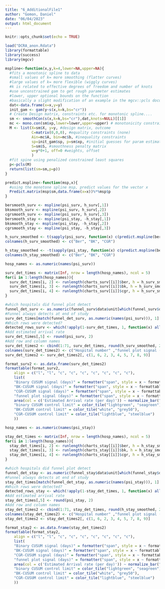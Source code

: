 ```yaml
---
title: "6_AdditionalFile1"
author: "Gomon, Daniel"
date: "06/04/2023"
output: html_document
---
```


```r
knitr::opts_chunk$set(echo = TRUE)
```


```r
load("DCRA_anon.Rdata")
library(formattable)
library(success)
library(mgcv)
```

```r
mspline<-function(x,y,k=4,lower=NA,upper=NA){
  #fits a monotonic spline to data
  #small values of k= more smoothing (flatter curves)
  #large values of k= more flexible (wiggly curves)
  #k is related to effective degrees of freedom and number of knots
  #use unconstrained gam to get rough parameter estimates
  #lower, upper optional bounds on the function
  #basically a slight modification of an example in the mgcv::pcls documentation
  dat<-data.frame(x=x,y=y)
  init_gam <- gam(y~s(x,k=k,bs="cr"))
  # Create Design matrix, constraints etc. for monotonic spline....
  sm <- smoothCon(s(x,k=k,bs="cr"),dat,knots=NULL)[[1]]
  mc <- mono.con(sm$xp,lower=lower,upper=upper) # monotonicity constraints
  M <- list(X=sm$X, y=y, #design matrix, outcome
            C=matrix(0,0,0), #equality constraints (none)
            Ain=mc$A, bin=mc$b, #inequality constraints
            sp=init_gam$sp, p=sm$xp, #initial guesses for param estimates
            S=sm$S, #smoothness penalty matrix
            w=y*0+1, off=0 #weights, offset
            )
  #fit spine using penalized constrained least squares
  p<-pcls(M)
  return(list(sm=sm,p=p))
}

predict.mspline<-function(msp,x){
  #using the monotone spline msp, predict values for the vector x
  Predict.matrix(msp$sm,data.frame(x=x))%*%msp$p
}
```

```r
bersmooth_surv <- mspline(psi_surv, h_surv[,1])
bksmooth_surv <- mspline(psi_surv, h_surv[,2])
cgrsmooth_surv <- mspline(psi_surv, h_surv[,3])
bersmooth_stay <- mspline(psi_stay, -h_stay[,1])
bksmooth_stay <- mspline(psi_stay, -h_stay[,2])
cgrsmooth_stay <- mspline(psi_stay, -h_stay[,3])
```

```r
h_surv_smoothed <- t(sapply(psi_surv, function(x) c(predict.mspline(bersmooth_surv, x), predict.mspline(bksmooth_surv, x), predict.mspline(cgrsmooth_surv, x))))
colnames(h_surv_smoothed) <- c("Ber", "BK", "CGR")

h_stay_smoothed <- -t(sapply(psi_stay, function(x) c(predict.mspline(bersmooth_stay, x), predict.mspline(bksmooth_stay, x), predict.mspline(cgrsmooth_stay, x))))
colnames(h_stay_smoothed) <- c("Ber", "BK", "CGR")
```



```r
hosp_names <- as.numeric(names(psi_surv))

surv_det_times <- matrix(Inf, nrow = length(hosp_names), ncol = 5)
for(i in 1:length(hosp_names)){
  surv_det_times[i, 2] <- runlength(charts_surv[[i]]$ber, h = h_surv_smoothed[i, 1])
  surv_det_times[i, 3] <- runlength(charts_surv[[i]]$bk, h = h_surv_smoothed[i, 2])
  surv_det_times[i, 4] <- runlength(charts_surv[[i]]$cgr, h = h_surv_smoothed[i, 3])
}

#which hospitals did funnel plot detect
funnel_det_surv <- as.numeric(funnel_surv$data$unit[which(funnel_surv$data$`0.95` == "worse")])
#Funnel always detects at end of study
surv_det_times[match(funnel_det_surv, as.numeric(names(psi_surv))), 1] <- 1095
#Which rows were detected?
detected_rows_surv <- which(!apply(1-surv_det_times, 1, function(x) all(is.infinite(x))))
#Add estimated arrival rate
surv_det_times[,5] <- round(psi_surv, 2)
#Add row and column names
surv_det_times2 <- cbind(1:71, surv_det_times, round(h_surv_smoothed, 2))
colnames(surv_det_times2) <- c("Hospital number" ,"funnel plot signal (days)", "Binary CUSUM signal (days)", "BK-CUSUM signal (days)", "CGR-CUSUM signal (days)", "Estimated Arrival rate (per day)", "binary CUSUM control limit", "BK-CUSUM control limit", "CGR-CUSUM control limit")
surv_det_times2 <- surv_det_times2[, c(1, 6, 2, 3, 4, 5, 7, 8, 9)]

format_surv2 <- as.data.frame(surv_det_times2)
formattable(format_surv2, 
    align = c("l", "l", "c", "c", "c", "c", "c", "c", "c"),
    list(
    "Binary CUSUM signal (days)" = formatter("span", style = x ~ formattable::style(color = ifelse(!is.infinite(x), "green", "red"))),
    "BK-CUSUM signal (days)" = formatter("span", style = x ~ formattable::style(color = ifelse(!is.infinite(x), "green", "red"))),
    "CGR-CUSUM signal (days)" = formatter("span", style = x ~ formattable::style(color = ifelse(!is.infinite(x), "green", "red"))),
    "funnel plot signal (days)" = formatter("span", style = x ~ formattable::style(color = ifelse(!is.infinite(x), "green", "red"))),
    area(col = c('Estimated Arrival rate (per day)')) ~ normalize_bar("pink", 0.2),
    "binary CUSUM control limit" = color_tile("lightgreen", "seagreen"),
    "BK-CUSUM control limit" = color_tile("white", "grey50"),
    "CGR-CUSUM control limit" = color_tile("lightblue", "steelblue")
    ))
```



```r
hosp_names <- as.numeric(names(psi_stay))

stay_det_times <- matrix(Inf, nrow = length(hosp_names), ncol = 5)
for(i in 1:length(hosp_names)){
  stay_det_times[i, 2] <- runlength(charts_stay[[i]]$ber, h = h_stay_smoothed[i, 1])
  stay_det_times[i, 3] <- runlength(charts_stay[[i]]$bk, h = h_stay_smoothed[i, 2])
  stay_det_times[i, 4] <- runlength(charts_stay[[i]]$cgr, h = h_stay_smoothed[i, 3])
}

#which hospitals did funnel plot detect
funnel_det_stay <- as.numeric(funnel_stay$data$unit[which(funnel_stay$data$`0.95` == "worse")])
#Funnel always detects at end of study
stay_det_times[match(funnel_det_stay, as.numeric(names(psi_stay))), 1] <- 1095
#Which rows were detected?
detected_rows_stay <- which(!apply(1-stay_det_times, 1, function(x) all(is.infinite(x))))
#Add estimated arrival rate
stay_det_times[,5] <- round(psi_stay, 2)
#Add row and column names
stay_det_times2 <- cbind(1:71, stay_det_times, round(h_stay_smoothed, 2))
colnames(stay_det_times2) <- c("Hospital number" ,"funnel plot signal (days)", "Binary CUSUM signal (days)", "BK-CUSUM signal (days)", "CGR-CUSUM signal (days)", "Estimated Arrival rate (per day)", "binary CUSUM control limit", "BK-CUSUM control limit", "CGR-CUSUM control limit")
stay_det_times2 <- stay_det_times2[, c(1, 6, 2, 3, 4, 5, 7, 8, 9)]

format_stay2 <- as.data.frame(stay_det_times2)
formattable(format_stay2, 
    align = c("l", "l", "c", "c", "c", "c", "c", "c", "c"),
    list(
    "Binary CUSUM signal (days)" = formatter("span", style = x ~ formattable::style(color = ifelse(!is.infinite(x), "green", "red"))),
    "BK-CUSUM signal (days)" = formatter("span", style = x ~ formattable::style(color = ifelse(!is.infinite(x), "green", "red"))),
    "CGR-CUSUM signal (days)" = formatter("span", style = x ~ formattable::style(color = ifelse(!is.infinite(x), "green", "red"))),
    "funnel plot signal (days)" = formatter("span", style = x ~ formattable::style(color = ifelse(!is.infinite(x), "green", "red"))),
    area(col = c('Estimated Arrival rate (per day)')) ~ normalize_bar("pink", 0.2),
    "binary CUSUM control limit" = color_tile("lightgreen", "seagreen"),
    "BK-CUSUM control limit" = color_tile("white", "grey50"),
    "CGR-CUSUM control limit" = color_tile("lightblue", "steelblue")
    ))
```